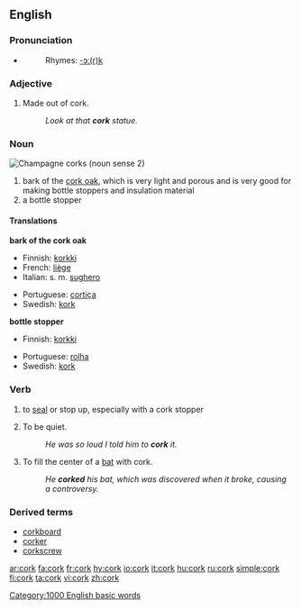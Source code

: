 {{see|Cork}}
{{wikipediapar|Cork (material)}}
==English==
===Pronunciation===
*{{audio|en-us-cork.ogg|Audio (US)}}
*:Rhymes: [[Rhymes:English:-ɔː(r)k|-ɔː(r)k]]

===Adjective===
{{en-adj-notcomp}}

# Made out of cork.
#:''Look at that '''cork''' statue.''

===Noun===
[[Image:ChampagneCorksLarge.jpg|thumb|Champagne corks (noun sense 2)]]
{{en-noun}}
# bark of the [[cork oak]], which is very light and porous and is very good for making bottle stoppers and insulation material
# a bottle stopper

====Translations====
'''bark of the cork oak'''
{{top}}
*Finnish: [[korkki]]
*French: [[liège]] {{m}}
*Italian: s. m. [[sughero]]
{{mid}}
*Portuguese: [[cortiça]]
*Swedish: [[kork]] {{c}}
{{bottom}}

'''bottle stopper'''
{{top}}
*Finnish: [[korkki]]
{{mid}}
*Portuguese: [[rolha]]
*Swedish: [[kork]] {{c}}
{{bottom}}

===Verb===
{{en-verb}}
# to [[seal]] or stop up, especially with a cork stopper
# {{cattag|slang}} To be quiet.
#:''He was so loud I told him to '''cork''' it.''
# {{cattag|baseball}} To fill the center of a [[bat]] with cork.
#: ''He '''corked''' his bat, which was discovered when it broke, causing a controversy.''

===Derived terms===
*[[corkboard]]
*[[corker]]
*[[corkscrew]]

[[Category:1000 English basic words]]

[[ar:cork]]
[[fa:cork]]
[[fr:cork]]
[[hy:cork]]
[[io:cork]]
[[it:cork]]
[[hu:cork]]
[[ru:cork]]
[[simple:cork]]
[[fi:cork]]
[[ta:cork]]
[[vi:cork]]
[[zh:cork]]